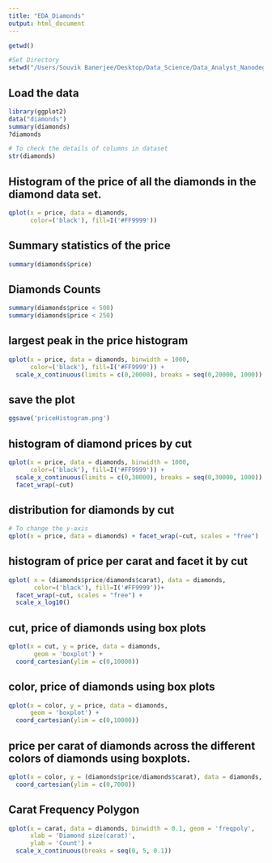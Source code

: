 ```yaml
---
title: "EDA_Diamonds"
output: html_document
---
```


```r
getwd()

#Set Directory
setwd("/Users/Souvik Banerjee/Desktop/Data_Science/Data_Analyst_Nanodegree/3_EDA/3_EDA_Diamond")
```
## Load the data
```r
library(ggplot2)
data("diamonds")
summary(diamonds)
?diamonds

# To check the details of columns in dataset
str(diamonds)
```
## Histogram of the price of all the diamonds in the diamond data set.
```r
qplot(x = price, data = diamonds,
      color=('black'), fill=I('#FF9999'))
```
## Summary statistics of the price
```r
summary(diamonds$price)
```
## Diamonds Counts
```r
summary(diamonds$price < 500)
summary(diamonds$price < 250)
```
## largest peak in the price histogram
```r
qplot(x = price, data = diamonds, binwidth = 1000,
      color=('black'), fill=I('#FF9999')) +
  scale_x_continuous(limits = c(0,20000), breaks = seq(0,20000, 1000))
```
## save the plot
```r
ggsave('priceHistogram.png')
```
## histogram of diamond prices by cut
```r
qplot(x = price, data = diamonds, binwidth = 1000,
      color=('black'), fill=I('#FF9999')) +
  scale_x_continuous(limits = c(0,30000), breaks = seq(0,30000, 1000)) +
  facet_wrap(~cut)
```
## distribution for diamonds by cut
```r
# To change the y-axis
qplot(x = price, data = diamonds) + facet_wrap(~cut, scales = "free")
```
## histogram of price per carat and facet it by cut
```r
qplot( x = (diamonds$price/diamonds$carat), data = diamonds,
       color=('black'), fill=I('#FF9999'))+
  facet_wrap(~cut, scales = "free") +
  scale_x_log10()
```
## cut, price of diamonds using box plots
```r
qplot(x = cut, y = price, data = diamonds,
       geom = 'boxplot') +
  coord_cartesian(ylim = c(0,10000))
```
## color, price of diamonds using box plots
```r
qplot(x = color, y = price, data = diamonds,
      geom = 'boxplot') +
  coord_cartesian(ylim = c(0,10000))
```

## price per carat of diamonds across the different colors of diamonds using boxplots.
```r
qplot(x = color, y = (diamonds$price/diamonds$carat), data = diamonds, geom = 'boxplot') +
  coord_cartesian(ylim = c(0,7000))
```
## Carat Frequency Polygon
```r
qplot(x = carat, data = diamonds, binwidth = 0.1, geom = 'freqpoly',
      xlab = 'Diamond size(carat)',
      ylab = 'Count') +
  scale_x_continuous(breaks = seq(0, 5, 0.1))
```












































































































